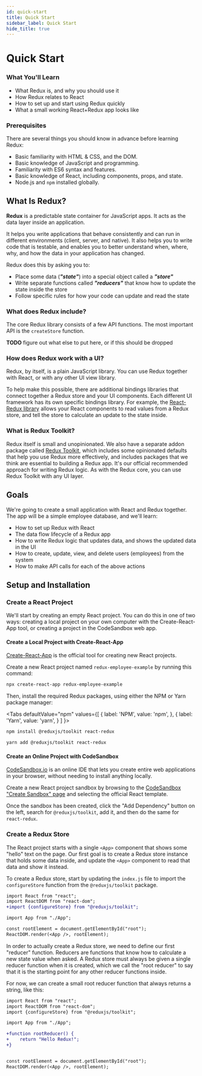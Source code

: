```yaml
---
id: quick-start
title: Quick Start
sidebar_label: Quick Start
hide_title: true
---
```




# Quick Start

<Note>

### What You'll Learn

- What Redux is, and why you should use it
- How Redux relates to React
- How to set up and start using Redux quickly
- What a small working React+Redux app looks like

### Prerequisites

There are several things you should know in advance before learning Redux:

- Basic familiarity with HTML & CSS, and the DOM.
- Basic knowledge of JavaScript and programming.
- Familiarity with ES6 syntax and features.
- Basic knowledge of React, including components, props, and state.
- Node.js and `npm` installed globally.

</Note>

## What Is Redux?

**Redux** is a predictable state container for JavaScript apps. It acts as the data layer inside an application.

It helps you write applications that behave consistently and can run in different environments (client, server, and native).
It also helps you to write code that is testable, and enables you to better understand when, where, why, and how the data in your
application has changed.

Redux does this by asking you to:

- Place some data (**_"state"_**) into a special object called a **_"store"_**
- Write separate functions called **_"reducers"_** that know how to update the state inside the store
- Follow specific rules for how your code can update and read the state

### What does Redux include?

The core Redux library consists of a few API functions. The most important API is the `createStore` function.

<Note type="error">

**TODO** figure out what else to put here, or if this should be dropped

</Note>

### How does Redux work with a UI?

Redux, by itself, is a plain JavaScript library. You can use Redux together with React, or with any other UI view library.

To help make this possible, there are additional bindings libraries that connect together a Redux store and your UI components. Each different
UI framework has its own specific bindings library. For example, the [React-Redux library](https://react-redux.js.org) allows your React components to read values from a Redux store,
and tell the store to calculate an update to the state inside.

### What is Redux Toolkit?

Redux itself is small and unopinionated. We also have a separate addon package called [Redux Toolkit](https://redux-toolkit.js.org), which includes some opinionated defaults
that help you use Redux more effectively, and includes packages that we think are essential to building a Redux app.
It's our official recommended approach for writing Redux logic. As with the Redux core, you can use Redux Toolkit with any UI layer.

## Goals

We're going to create a small application with React and Redux together. The app will be a simple employee database, and we'll learn:

- How to set up Redux with React
- The data flow lifecycle of a Redux app
- How to write Redux logic that updates data, and shows the updated data in the UI
- How to create, update, view, and delete users (employees) from the system
- How to make API calls for each of the above actions

## Setup and Installation

### Create a React Project

We'll start by creating an empty React project. You can do this in one of two ways: creating a local project on your own computer with the
Create-React-App tool, or creating a project in the CodeSandbox web app.

#### Create a Local Project with Create-React-App

[Create-React-App](https://create-react-app.dev/) is the official tool for creating new React projects.

Create a new React project named `redux-employee-example` by running this command:

```bash
npx create-react-app redux-employee-example
```

Then, install the required Redux packages, using either the NPM or Yarn package manager:

<Tabs
  defaultValue="npm"
  values={[
    { label: 'NPM', value: 'npm', },
    { label: 'Yarn', value: 'yarn', }
  ]
}>

<TabItem value="npm">

```bash
npm install @reduxjs/toolkit react-redux
```

</TabItem>

<TabItem value="yarn">

```bash
yarn add @reduxjs/toolkit react-redux
```

</TabItem>

</Tabs>

#### Create an Online Project with CodeSandbox

[CodeSandbox.io](https://codesandbox.io) is an online IDE that lets you create entire web applications in your browser, without needing to
install anything locally.

Create a new React project sandbox by browsing to the [CodeSandbox "Create Sandbox" page](https://codesandbox.io/s/) and selecting the official React template.

Once the sandbox has been created, click the "Add Dependency" button on the left, search for `@reduxjs/toolkit`, add it, and then do the same for `react-redux`.

### Create a Redux Store

The React project starts with a single `<App>` component that shows some "hello" text on the page. Our first goal is to create a Redux store instance
that holds some data inside, and update the `<App>` component to read that data and show it instead.

To create a Redux store, start by updating the `index.js` file to import the `configureStore` function from the `@reduxjs/toolkit` package.

```diff
import React from "react";
import ReactDOM from "react-dom";
+import {configureStore} from "@reduxjs/toolkit";

import App from "./App";

const rootElement = document.getElementById("root");
ReactDOM.render(<App />, rootElement);
```

In order to actually create a Redux store, we need to define our first "reducer" function. Reducers are functions that know how to
calculate a new state value when asked. A Redux store must always be given a single reducer function when it is created, which we call the
"root reducer" to say that it is the starting point for any other reducer functions inside.

For now, we can create a small root reducer function that always returns a string, like this:

```diff
import React from "react";
import ReactDOM from "react-dom";
import {configureStore} from "@reduxjs/toolkit";

import App from "./App";

+function rootReducer() {
+    return "Hello Redux!";
+}


const rootElement = document.getElementById("root");
ReactDOM.render(<App />, rootElement);
```
